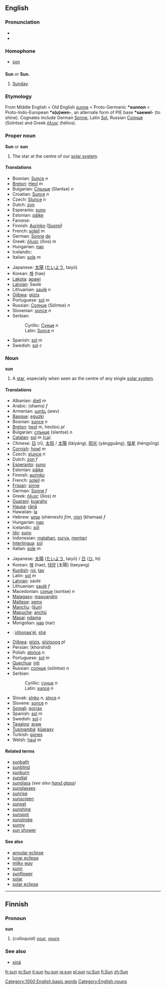 ==English==
{{wikipedia}}
===Pronunciation===
*{{AHD|/sŭn/}}
*{{SAMPA|/sVn/}}
===Homophone===
*[[son]]

==={{abbreviation}}===
'''Sun''' ''or'' '''Sun.'''
# [[Sunday]].

===Etymology===
From Middle English < Old English [[sunne]] < Proto-Germanic '''*sunnon''' < Proto-Indo-European '''*s(u)wen-''', an alternate form of PIE base '''*saewel-''' (to shine). Cognates include German [[Sonne]], Latin [[Sol]], Russian [[Солнце]] (Solntse) and Greek [[ήλιος]] (hélios).

===Proper noun===
'''Sun''' or '''sun'''
# The star at the centre of our [[solar system]].

====Translations====
{{top}}
*Bosnian: [[Sunce]] ''n''
*[[Breton]]: [[Heol]] ''m''
*Bulgarian: [[Слънце]] (Sləntse) ''n''
*Croatian: [[Sunce]] ''n''
*Czech: [[Slunce]] ''n''
*Dutch: [[zon]]
*Esperanto: [[suno]]
*Estonian: [[päike]]
*Faroese: {{trad|fo|sól}}
*Finnish: [[Aurinko]] ([[:fi:Aurinko|Suomi]])
*French: [[soleil]] ''m''
*German: [[Sonne]] [[:de:Sonne|de]]
*Greek: [[ήλιος]] (ílios) ''m''
*Hungarian: [[nap]]
*Icelandic: {{trad|is|sól}}
*Italian: [[sole]] ''m''
{{mid}}
*Japanese: [[太陽]] ([[たいよう]], taiyō)
*Korean: [[해]] (hae)
*[[Lakota]]: [[apawi]]
*[[Latvian]]: Saule
*Lithuanian: [[saulė]] ''n''
*[[Ojibwa]]: [[giizis]]
*Portuguese: [[sol]] ''m''
*Russian: [[Солнце]] (Sólntse) ''n''
*Slovenian: [[sonce]] ''n''
*Serbian:
*:Cyrillic: [[Сунце]] ''n''
*:Latin: [[Sunce]] ''n''
*Spanish: [[sol]] ''m''
*Swedish: [[sol]] ''c''
{{bottom}}

===Noun===
'''sun'''
# A [[star]], especially when seen as the centre of any single [[solar system]].

====Translations====
{{top}}
*Albanian: [[diell]] ''m''
*Arabic: {{ARchar|[[شمس]]}} (shams) ''f''
*Armenian: [[արեւ]] (arev)
*[[Basque]]: [[eguzki]]
*Bosnian: [[sunce]] ''n''
*[[Breton]]: [[heol]] ''m'', heolioù ''pl''
*Bulgarian: [[слънце]] (sləntse) ''n''
*[[Catalan]]: [[sol]] ''m'' [[:ca:sol|(ca)]]
*Chinese: [[日]] (rì), [[太阳]] / [[太陽]] (tàiyáng), [[阳光]] (yángguāng), [[恒星]] (héngxīng)
*[[Cornish]]: [[howl]] ''m''
*Czech: [[slunce]]  ''n''
*Dutch: [[zon]] ''f''
*[[Esperanto]]: [[suno]]
*Estonian: [[päike]]
*Finnish: [[aurinko]]
*French: [[soleil]] ''m''
*[[Frisian]]: [[sinne]]
*German: [[Sonne]] ''f''
*Greek: [[ήλιος]] (ílios) ''m''
*[[Guaraní]]: [[kuarahy]]
*[[Hausa]]: [[rānā]]
*Hawaiian: [[la]]
*Hebrew: [[שמש]] (shémesh) ''f/m'', [[חמה]] (khamaa) ''f''
*Hungarian: [[nap]]
*Icelandic: [[sól]]
*[[Ido]]: [[suno]]
*Indonesian: [[matahari]], [[surya]], [[mentari]]
*[[Interlingua]]: [[sol]]
*Italian: [[sole]] ''m''
{{mid}}
*Japanese: [[太陽]] ([[たいよう]], taiyō) / [[日]] ([[ひ]], hi)
*Korean: [[해]] (hae), [[태양]] [太陽] (taeyang)
*[[Kurdish]]: [[roj]], [[tav]]
*Latin: [[sol]] ''m''
*[[Latvian]]: saule
*Lithuanian: [[saulė]] ''f''
*Macedonian: [[сонце]] (sontse) ''n''
*[[Malagasy]]: [[masoandro]]
*[[Maltese]]: [[xemx]]
*[[Manchu]]: ([[šun]])
*[[Mapuche]]: [[anchü]]
*[[Masai]]: [[ndama]]
*Mongolian: [[нар]] (nar)
*{{nv}}: [[jóhonaa'éí]], [[shá]]
*[[Ojibwa]]: [[giizis]], [[giizisoog]] ''pl''
*Persian: {{FAchar|[[خورشید]]}} (khorshid)
*Polish: [[słońce]] ''n''
*Portuguese: [[sol]] ''m''
*[[Quechua]]: [[inti]]
*Russian: [[солнце]] (sólntse) ''n''
*Serbian:
*:Cyrillic: [[сунце]] ''n''
*:Latin: [[sunce]] ''n''
*Slovak: [[slnko]] ''n'', [[slnce]] ''n''
*Slovene: [[sonce]] ''n''
*[[Somali]]: [[qorrax]]
*Spanish: [[sol]] ''m''
*Swedish: [[sol]] ''c''
*[[Tagalog]]: [[araw]]
*[[Tupinambá]]: [[kûarasy]]
*Turkish: [[güneş]]
*Welsh: [[haul]] ''m''
{{bottom}}

====Related terms====
*[[sunbath]]
*[[sunblind]]
*[[sunburn]]
*[[sundial]]
*[[sunglass]] ''(see also [[hand glass]])''
*[[sunglasses]]
*[[sunrise]]
*[[sunscreen]]
*[[sunset]]
*[[sunshine]]
*[[sunspot]]
*[[sunstroke]]
*[[sunny]]
*[[sun shower]]

====See also====
*[[annular eclipse]]
*[[lunar eclipse]]
*[[milky way]]
*[[sunn]]
*[[sunflower]]
*[[solar]]
*[[solar eclipse]]


----
[[Category:1000 English basic words]]
[[Category:English nouns]]

==Finnish==
===Pronoun===
'''sun'''

#(''colloquial'') [[your]], [[yours]]

===See also===
*[[sinä]]

[[fr:sun]]
[[io:Sun]]
[[it:sun]]
[[hu:sun]]
[[ja:sun]]
[[pl:sun]]
[[ru:Sun]]
[[fi:Sun]]
[[zh:Sun]]